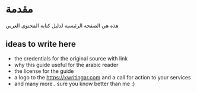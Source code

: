 # مقدمة

هذه هي الصفحة الرئيسية لدليل كتابة المحتوى العربي

## ideas to write here

- the credentials for the original source with link
- why this guide useful for the arabic reader
- the license for the guide
- a logo to the https://xwritingar.com and a call for action to your services
- and many more.. sure you know better than me :)

